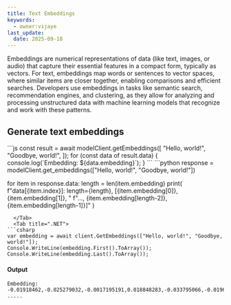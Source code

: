 ```yaml
---
title: Text Embeddings
keywords:
  - owner:vijaye
last_update:
  date: 2025-09-18
---
```




Embeddings are numerical representations of data (like text, images, or audio) that capture their essential features in a compact form, typically as vectors. For text, embeddings map words or sentences to vector spaces, where similar items are closer together, enabling comparisons and efficient searches. Developers use embeddings in tasks like semantic search, recommendation engines, and clustering, as they allow for analyzing and processing unstructured data with machine learning models that recognize and work with these patterns.

## Generate text embeddings

<Tabs>
  <Tab title="NodeJS">
```js
const result = await modelClient.getEmbeddings([
  "Hello, world!",
  "Goodbye, world!",
]);
for (const data of result.data) {
  console.log(`Embedding: ${data.embedding}`);
}
```
  </Tab>
  <Tab title="Python">
```python
response = modelClient.get_embeddings(["Hello, world!", "Goodbye, world!"])

for item in response.data:
    length = len(item.embedding)
    print(
        f"data[{item.index}]: length={length}, [{item.embedding[0]}, {item.embedding[1]}, "
        f"..., {item.embedding[length-2]}, {item.embedding[length-1]}]"
    )
```
  </Tab>
  <Tab title=".NET">
```csharp
var embedding = await client.GetEmbeddings(["Hello, world!", "Goodbye, world!"]);
Console.WriteLine(embedding.First().ToArray());
Console.WriteLine(embedding.Last().ToArray());
```
  </Tab>
</Tabs>

#### Output
```
Embedding: -0.01918462,-0.025279032,-0.0017195191,0.018848283,-0.033795066,-0.019695852,-0.020947022,0.05158053,-0.03212684,-0.03037789,-0.0021458254,-0.028978731,-0.0024737532,-0.031481072,0.01033225,0.018606123,-0.046145335,0.041463535,0.00044186175,0.041221373,0.053679265,0.001873393,0.004567446,0.01002282,0.047867376,0.0022013208,-0.009834472,0.03847687,0.00089213194,-0.052118666,0.051150016,-0.03255735,-0.0140319485,-0.01263279, .....
```
